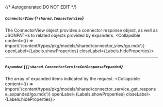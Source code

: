 {/* Autogenerated DO NOT EDIT  */}

##### `ConnectorView` *{`*shared.ConnectorView`}*
The ConnectorView object provides a connector response object, as well as JSONPATHs to related objects provided by expanders.
<Collapsible content={() => import('/content/types/pkg/models/shared/connector_view/go.mdx')} openLabel={Labels.showProperties} closeLabel={Labels.hideProperties}>
</Collapsible>

---
##### `Expanded` *{`[]shared.ConnectorServiceGetResponseExpanded`}*
The array of expanded items indicated by the request.
<Collapsible content={() => import('/content/types/pkg/models/shared/connector_service_get_response_expanded/go.mdx')} openLabel={Labels.showProperties} closeLabel={Labels.hideProperties}>
</Collapsible>


